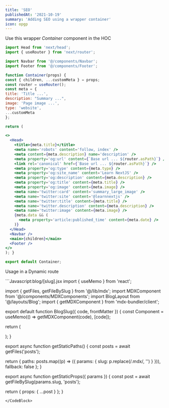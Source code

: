 ```yaml
---
title: 'SEO'
publishedAt: '2021-10-19'
summary: 'Adding SEO using a wrapper container'
icon: opgp
---
```


Use this wrapper _Container_ component in the HOC

<CodeBlock>
  
```Javascript:Container.jsx
import Head from 'next/head';
import { useRouter } from 'next/router';

import Navbar from '@/components/Navbar';
import Footer from '@/components/Footer';

function Container(props) {
const { children, ...customMeta } = props;
const router = useRouter();
const meta = {
title: 'Title ...',
description: "Summary ...",
image: 'Page image ...',
type: 'website',
...customMeta
};

return (

<>
  <Head>
    <title>{meta.title}</title>
    <meta name='robots' content='follow, index' />
    <meta content={meta.description} name='description' />
    <meta property='og:url' content={`Base url ... ${router.asPath}`} />
    <link rel='canonical' href={`Base url ... ${router.asPath}`} />
    <meta property='og:type' content={meta.type} />
    <meta property='og:site_name' content='Learn NextJS' />
    <meta property='og:description' content={meta.description} />
    <meta property='og:title' content={meta.title} />
    <meta property='og:image' content={meta.image} />
    <meta name='twitter:card' content='summary_large_image' />
    <meta name='twitter:site' content='@learnnextjs' />
    <meta name='twitter:title' content={meta.title} />
    <meta name='twitter.description' content={meta.description} />
    <meta name='twitter:image' content={meta.image} />
    {meta.data && (
      <meta property='article:published_time' content={meta.date} />
    )}
  </Head>
  <Navbar />
  <main>{children}</main>
  <Footer />
</>
); }

export default Container;
```
</CodeBlock>

Usage in a Dynamic route

<CodeBlock>
```Javascript:blog/[slug].jsx
import { useMemo } from 'react';

import { getFiles, getFileBySlug } from '@/lib/mdx';
import MDXComponent from '@/components/MDXComponents';
import BlogLayout from '@/layouts/Blog';
import { getMDXComponent } from 'mdx-bundler/client';

export default function BlogSlug({ code, frontMatter }) {
  const Component = useMemo(() => getMDXComponent(code), [code]);

return (

<BlogLayout matter={frontMatter}>
  <Component components={{ ...MDXComponent }} />
</BlogLayout>
); }

export async function getStaticPaths() {
  const posts = await getFiles('posts');

return {
paths: posts.map((p) => ({
params: {
slug: p.replace(/\.mdx/, '')
}
})),
fallback: false
};
}

export async function getStaticProps({ params }) {
  const post = await getFileBySlug(params.slug, 'posts');

return { props: { ...post } };
}

```
</CodeBlock>
```
